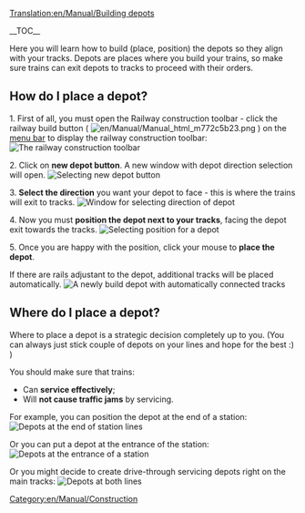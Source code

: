 [[Translation:en/Manual/Building depots]]
{{en/Manual/Tutorial/Navigation}}

__TOC__

Here you will learn how to build (place, position) the depots so they align with your tracks.
Depots are places where you build your trains, so make sure trains can exit depots to tracks to proceed with their orders.

== How do I place a depot? ==

1. First of all, you must open the Railway construction toolbar - click the railway build button ( [[File:en/Manual/Manual html m772c5b23.png]] ) on the [[en/Manual/Game interface#the-menu-bar|menu bar]] to display the railway construction toolbar:
[[File:en/Manual/Railroad Construction.png|none|frame|The railway construction toolbar]]

2. Click on '''new depot button'''. A new window with depot direction selection will open.
[[File:en/Manual/New depot.png|none|frame|Selecting new depot button]]

3. '''Select the direction''' you want your depot to face - this is where the trains will exit to tracks.
[[File:en/Manual/Depot direction.png|none|frame|Window for selecting direction of depot]]

4. Now you must '''position the depot next to your tracks''', facing the depot exit towards the tracks.
[[File:en/Manual/Depot position.png|none|frame|Selecting position for a depot]]

5. Once you are happy with the position, click your mouse to '''place the depot'''.

If there are rails adjustant to the depot, additional tracks will be placed automatically.
[[File:en/Manual/New depot placed.png|none|frame|A newly build depot with automatically connected tracks]]

== Where do I place a depot? ==

Where to place a depot is a strategic decision completely up to you. (You can always just stick couple of depots on your lines and hope for the best :) )

You should make sure that trains:
* Can '''service effectively''';
* Will '''not cause traffic jams''' by servicing.


For example, you can position the depot at the end of a station:
[[File:en/Manual/Depot end of station.png|none|frame|Depots at the end of station lines]]

Or you can put a depot at the entrance of the station:
[[File:en/Manual/Depot at station entrance.png|none|frame|Depots at the entrance of a station]]

Or you might decide to create drive-through servicing depots right on the main tracks:
[[File:en/Depot on tracks.png|none|frame|Depots at both lines]]

[[Category:en/Manual/Construction]]